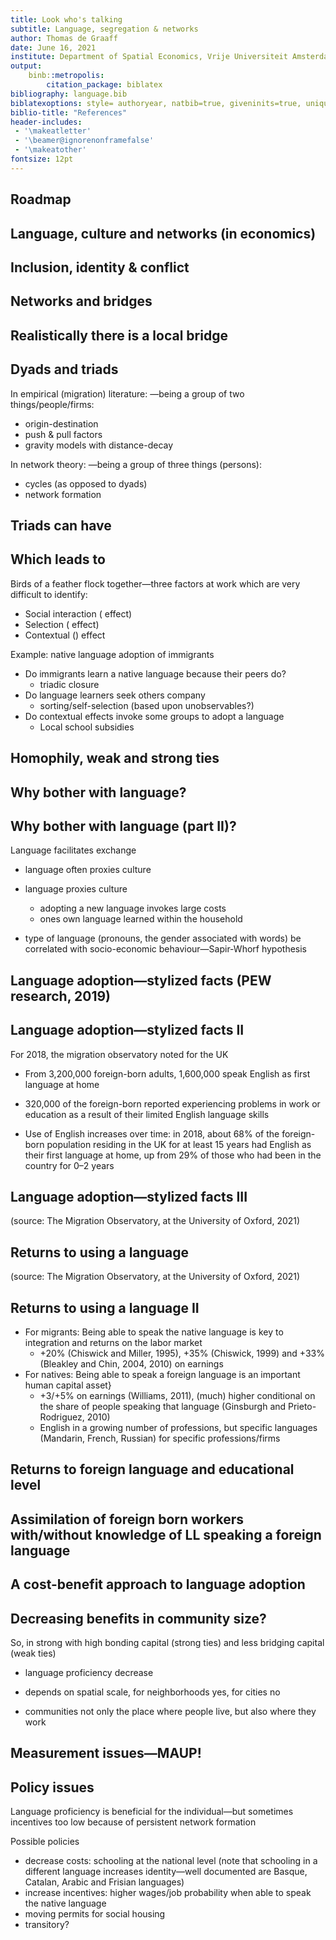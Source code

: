 ```yaml
---
title: Look who's talking
subtitle: Language, segregation & networks
author: Thomas de Graaff
date: June 16, 2021
institute: Department of Spatial Economics, Vrije Universiteit Amsterdam
output: 
    binb::metropolis:
        citation_package: biblatex
bibliography: language.bib
biblatexoptions: style= authoryear, natbib=true, giveninits=true, uniquename=init,doi=false,isbn=false,url=false, maxnames=2, maxcitenames=2, maxbibnames=10, dashed =true, useprefix=true
biblio-title: "References"
header-includes:
 - '\makeatletter'
 - '\beamer@ignorenonframefalse'
 - '\makeatother'
fontsize: 12pt
---
```


## Roadmap

```{=tex}
\begin{columns}
\begin{column}{.5\textwidth}
\centering
\includegraphics[width = 0.8\textwidth]{manco}
\end{column}
\begin{column}{.5\textwidth}
\begin{itemize}
\item Why look at language? \newline
\item Language adoption \newline
\item Returns to language 
\end{itemize}    
\end{column}
\end{columns}
```

## Language, culture and networks (in economics)

\begin{columns}
\column{2in}	
\begin{itemize}
\item Early economic literature on segregation \citep{schellingModelsSegregation1969}
\item Acquaintances more important for job-seeking than friends \citep{granovetterStrengthWeakTies1973}
\item Language and culture in economics \citep{lazearCultureLanguage1999,guisoDoesCultureAffect2006, alesinaCultureInstitutions2015, ginsburghEconomicsLanguage2020}
\end{itemize}

\column{2in}	
\includegraphics[width=1.1\textwidth]{granovetter}
\end{columns}

## Inclusion, identity & conflict

\begin{columns}
\column{2in}	
\begin{itemize}
\item Pierre Bourdieu
  \begin{itemize}
  \item Social capital: ``a durable \alert{network} of more or less institutionalized relationships of mutual acquaintance and recognition'' \newline
  \end{itemize}
\item Robert Putnam
  \begin{itemize}
  \item \alert{bridging} capital 
  \item \alert{bonding} capital
  \end{itemize}
\end{itemize}

\column{2in}	
\includegraphics[width=0.8\textwidth]{Bowling_Alone}
\end{columns}

## Networks and bridges

\centering
\includegraphics[width=1\textwidth]{bridge}

## Realistically there is a local bridge

\centering
\includegraphics[width=1\textwidth]{weakties_1}

## Dyads and triads

In empirical (migration) literature: \alert{dyads}---being a group of two things/people/firms:

  - origin-destination
  - push & pull factors
  - gravity models with distance-decay
    
In network theory: \alert{triads}---being a group of three things (persons):

  - cycles (as opposed to dyads)
  - network formation
  
## Triads can have \alert{closure}

\centering
\includegraphics[width=1.1\columnwidth]{affiliation}

## Which leads to \alert{homophily} \citep{manskiIdentificationEndogenousSocial1993}

Birds of a feather flock together---three factors at work which are very difficult to identify:

- Social interaction (\alert{endogeneous} effect)
- Selection (\alert{exogeneous} effect)
- Contextual (\alert{confounding}) effect

Example: native language adoption of immigrants

- Do immigrants learn a native language because their peers do?
    - triadic closure
  
- Do language learners seek others company
    - sorting/self-selection (based upon unobservables?)
  
- Do contextual effects invoke some groups to adopt a language
  - Local school subsidies

## Homophily, weak and strong ties

\centering
    \includegraphics[width=1\textwidth]{weakties_2}
  

## Why bother with language?

```{=tex}
\begin{columns}
\begin{column}{.5\textwidth}
Language facilitates \alert{economic} exchange
\begin{itemize}
\item Common language increases international trade with 20\% \citep{grootInstitutionalDeterminantsBilateral2004} to 50\% \citep{melitzLanguageForeignTrade2008}
\item Linguistic common roots across Europe correlates highly with \alert{trust} \citep{yuTradeTrustRule2015}
\end{itemize}
\end{column}
\begin{column}{.5\textwidth}
   \includegraphics[width = 1.0\textwidth]{tree}
\end{column}
\end{columns}
```
## Why bother with language (part II)?

Language facilitates \alert{cultural} exchange \citep{ginsburghEconomicsLanguage2020}

- language often proxies culture \citep{stulzCultureOpennessFinance2003}
- language proxies \alert{slow-changing} culture
    
    - adopting a new language invokes large costs
    - ones own language learned within the household
    
- type of language (pronouns, the gender associated with words) \alert{might} be correlated with socio-economic behaviour---Sapir-Whorf hypothesis \citep{ginsburghEconomicsLanguage2020}

## Language adoption---stylized facts (PEW research, 2019)

\centering
    \includegraphics[width=0.6\textwidth]{linguistic_diversity}
    
## Language adoption---stylized facts II 

For 2018, the migration observatory noted for the UK 

- From 3,200,000 foreign-born adults, 1,600,000 speak English as first language at home

- 320,000 of the foreign-born reported experiencing problems in work or education as a result of their limited English language skills

- Use of English increases over time: in 2018, about 68% of the foreign-born population residing in the UK for at least 15 years had English as their first language at home, up from 29% of those who had been in the country for 0--2 years

## Language adoption---stylized facts III 

\centering
    \includegraphics[width=1\textwidth]{first_language}

(source: The Migration Observatory, at the University of Oxford, 2021)

## Returns to using a language 

\centering
    \includegraphics[width=1\textwidth]{pay_offs_uk}

(source: The Migration Observatory, at the University of Oxford, 2021)

## Returns to using a language II

- For migrants: Being able to speak the native language is key to integration and returns on the labor market     
    - +20\% (Chiswick and Miller, 1995), +35\% (Chiswick, 1999) and +33\% (Bleakley and Chin, 2004, 2010) on earnings

- For natives: Being able to speak a foreign language is an important human capital asset}
    - +3/+5\% on earnings (Williams, 2011), (much) higher conditional on the share of people speaking that language (Ginsburgh and Prieto-Rodriguez, 2010)
	- English in a growing number of professions, but specific languages (Mandarin, French, Russian) for specific professions/firms


## Returns to foreign language and educational level
\begin{figure}[h!]
	\label{fig:demo}
	\centering
	\begin{minipage}{\textwidth}
		\includegraphics[height=5.5cm,width=6cm]{hwnb.pdf}\hfill
		\includegraphics[height=5.5cm,width=6cm]{hwfb.pdf}
	\end{minipage}
\end{figure}


## Assimilation of foreign born workers with/without knowledge of LL speaking a foreign language
\begin{figure}[h!]
	\label{fig:demo1}
	\begin{center}
		\includegraphics[width = 0.6\textwidth]{YSM_impact_by_MT_type}
	\end{center}
\end{figure}

## A cost-benefit approach to language adoption

\begin{columns}
\column{2in}
Individual benefits
\begin{itemize}
    \item higher wages
    \item less unemployment
\end{itemize}
Individual costs
\begin{itemize}
    \item time/effort
    \item opportunity costs
\end{itemize}

\column{2in}	
\includegraphics[width=1.1\textwidth]{network_size}
\end{columns}

## Decreasing benefits in community size?

So, in strong \alert{communities} with high bonding capital (strong ties) and less bridging capital (weak ties)

- language proficiency decrease \citep{lazearCultureLanguage1999}

- depends on spatial scale, for neighborhoods yes, for cities no \citep{floraxSpatialEconomicPerspective2005}

- communities not only the place where people live, but also where they work \citep{beckhusenLivingWorkingEthnic2013}

## Measurement issues---MAUP!

\begin{columns}
\column{2in}
\includegraphics[width=1.0\textwidth]{county}

\column{2in}	
\includegraphics[width=1.0\textwidth]{census_track}
\end{columns}


## Policy issues

Language proficiency is beneficial for the individual---but sometimes incentives too low because of persistent network formation

Possible policies

- decrease costs: schooling at the national level (note that schooling in a different language increases identity---well documented are Basque, Catalan, Arabic and Frisian languages)
- increase incentives: higher wages/job probability when able to speak the native language
- moving permits for social housing
- transitory?